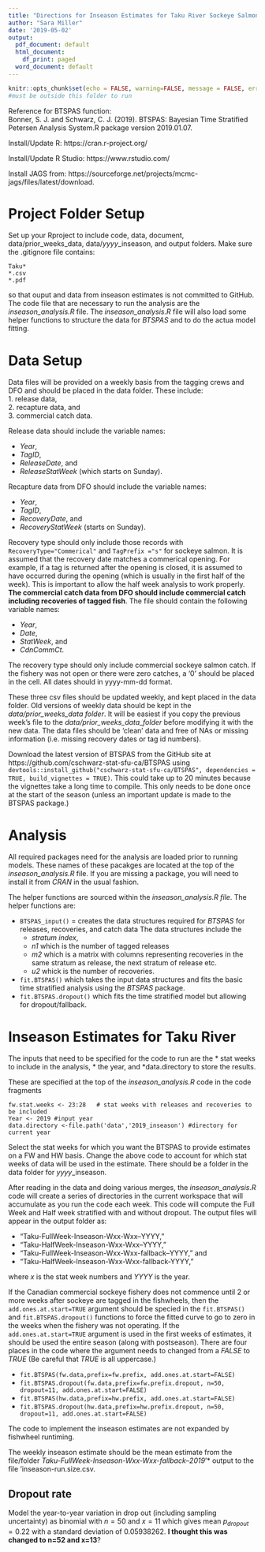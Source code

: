 ```yaml
---
title: "Directions for Inseason Estimates for Taku River Sockeye Salmon Using BTSPAS"
author: "Sara Miller"
date: '2019-05-02'
output:
  pdf_document: default
  html_document:
    df_print: paged
  word_document: default
---
```

```r
knitr::opts_chunk$set(echo = FALSE, warning=FALSE, message = FALSE, error=FALSE)
#must be outside this folder to run
```
Reference for BTSPAS function:  
Bonner, S. J. and Schwarz, C. J. (2019). BTSPAS: Bayesian Time Stratified Petersen Analysis System.R package
version 2019.01.07.

Install/Update R:
https://cran.r-project.org/

Install/Update R Studio:
https://www.rstudio.com/

Install JAGS from: https://sourceforge.net/projects/mcmc-jags/files/latest/download.

# Project Folder Setup
Set up your Rproject to include code, data, document, data/prior_weeks_data, data/*yyyy*_inseason, and output folders. Make sure the .gitignore file contains:
```
Taku*
*.csv
*.pdf
```

so that ouput and data from inseason estimates is not committed to GitHub.
The code file that are necessary to run the analysis are the *inseason_analysis.R* file.
The *inseason_analysis.R* file will also load some helper functions to structure the data for *BTSPAS* and
to do the actua model fitting.

# Data Setup
Data files will be provided on a weekly basis from the tagging crews and DFO and should be placed in the data folder. These include:  
1. release data,  
2. recapture data, and  
3. commercial catch data.  

Release data should include the variable names: 

* *Year*, 
* *TagID*,  
* *ReleaseDate*, and 
* *ReleaseStatWeek* (which starts on Sunday). 

Recapture data from DFO should include the variable names:

* *Year*, 
* *TagID*, 
* *RecoveryDate*, and 
* *RecoveryStatWeek* (starts on Sunday). 

Recovery type should only include those records with `RecoveryType="Commerical"` and `TagPrefix ="s"` for sockeye salmon. 
It is assumed that the recovery date matches a commerical opening. 
For example, if a tag is returned after the opening is closed, it is assumed to have occurred 
during the opening (which is usually in the first half of the week). 
This is important to allow the half week analysis to work properly. 
**The commercial catch data from DFO should include commercial catch including recoveries of tagged fish**.
The file should contain the following variable names: 

* *Year*, 
* *Date*, 
* *StatWeek*, and 
* *CdnCommCt*. 

The recovery type should only include commercial sockeye salmon catch. 
If the fishery was not open or there were zero catches, a '0' should be placed in the cell. All dates should in yyyy-mm-dd format.

These three csv files should be updated weekly, and kept placed in the data folder. 
Old versions of weekly data should be kept in the *data/prior_weeks_data folder*.
It will be easiest if you copy the previous week's file to the *data/prior_weeks_data_folder* before
modifying it with the new data.
The data files should be 'clean' data and free of NAs or missing information (i.e. missing recovery dates or tag id numbers).

Download the latest version of BTSPAS from the GitHub site at https://github.com/cschwarz-stat-sfu-ca/BTSPAS 
using `devtools::install_github("cschwarz-stat-sfu-ca/BTSPAS", dependencies = TRUE, build_vignettes = TRUE)`.
This could take up to 20 minutes because the vignettes take a long time to compile. This only needs to be done
once at the start of the season (unless an important update is made to the BTSPAS package.)

# Analysis
All required packages need for the analysis are  loaded prior to running models.
These names of these pacakges are located at the top of the *inseason_analysis.R* file.
If you are missing a package, you will need to install it from *CRAN* in the usual fashion.

The helper functions are sourced within the *inseason_analysis.R file*.
The helper functions are:

* `BTSPAS_input()` = creates the data structures required for *BTSPAS* for releases, recoveries, and catch data
The data structures include the
  + *stratum index*, 
  + *n1* which is the number of tagged releases
  + *m2* which is a matrix with columns representing recoveries in the same stratum as release, the next stratum of release etc. 
  + *u2* whick is the number of recoveries.

* `fit.BTSPAS()` which takes the input data structures and fits the basic time stratified analysis using the *BTSPAS* package.
* `fit.BTSPAS.dropout()` which fits the time stratified model but allowing for dropout/fallback.

# Inseason Estimates for Taku River
The inputs that need to be specified for the code to run are the 
* stat weeks to include in the analysis, 
* the year, and 
*data.directory to store the results.

These are specified at the top of the *inseason_analysis.R* code in the code fragments
```
fw.stat.weeks <- 23:28   # stat weeks with releases and recoveries to  be included  
Year <- 2019 #input year
data.directory <-file.path('data','2019_inseason') #directory for current year
```
Select the stat weeks for which you want the BTSPAS to provide estimates on a FW and HW basis.
Change the above code to account for which stat weeks of data will be used in the estimate. 
There should be a folder in the data folder for *yyyy*_inseason.

After reading in the data and doing various merges, the *inseason_analysis.R* code will 
create a series of directories in the current workspace that will accumulate 
as you run the code each week. This code will compute the Full Week and Half week 
stratified with and without dropout. The output files will appear in the output folder as:

* "Taku-FullWeek-Inseason-Wxx-Wxx--YYYY,"  
* "Taku-HalfWeek-Inseason-Wxx-Wxx--YYYY,"  
* "Taku-FullWeek-Inseason-Wxx-Wxx-fallback--YYYY," and  
* "Taku-HalfWeek-Inseason-Wxx-Wxx-fallback-YYYY," 

where *x* is the stat week numbers and *YYYY* is the year.  

If the Canadian commercial sockeye fishery 
does not commence until 2 or more weeks after sockeye are tagged in the fishwheels, 
then the `add.ones.at.start=TRUE` argument should be specied in
the `fit.BTSPAS()` and `fit.BTSPAS.dropout()` functions to force the fitted
curve to go to zero in the weeks when the fishery was not operating. 
If the `add.ones.at.start=TRUE` argument is used in the first weeks of estimates, it should be 
used the entire season (along with postseason). There are four places in the code where the
argument needs to changed from a *FALSE* to *TRUE* (Be careful that *TRUE* is all uppercase.)

* `fit.BTSPAS(fw.data,prefix=fw.prefix, add.ones.at.start=FALSE)`
* `fit.BTSPAS.dropout(fw.data,prefix=fw.prefix.dropout, n=50, dropout=11, add.ones.at.start=FALSE)`
* `fit.BTSPAS(hw.data,prefix=hw.prefix, add.ones.at.start=FALSE)`
* `fit.BTSPAS.dropout(hw.data,prefix=hw.prefix.dropout, n=50, dropout=11, add.ones.at.start=FALSE)`

The code to implement the inseason estimates are not expanded by fishwheel runtiming.

The weekly inseason estimate should be the mean estimate from the file/folder *Taku-FullWeek-Inseason-Wxx-Wxx-fallback--2019*'*
output to the file 'inseason-run.size.csv.  

## Dropout rate
Model the year-to-year variation in drop out (including sampling uncertainty) as binomial with $n =  50$  and $x= 11$ 
which gives mean $p_{dropout}= 0.22$ with a standard deviation of $0.05938262$. **I thought this was changed to n=52 and x=13**?
